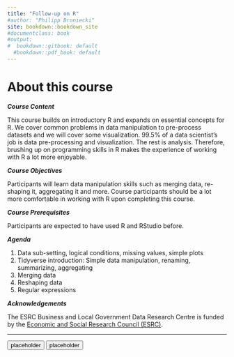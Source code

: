 ```yaml
---
title: "Follow-up on R"
#author: "Philipp Broniecki"
site: bookdown::bookdown_site
#documentclass: book
#output:
#  bookdown::gitbook: default
  #bookdown::pdf_book: default
---
```


# About this course {-}

***Course Content***

This course builds on introductory R and expands on essential concepts for R. We cover common problems in data manipulation to pre-process datasets and we will cover some visualization. $99.5\%$ of a data scientist's job is data pre-processing and visualization. The rest is analysis. Therefore, brushing up on programming skills in R makes the experience of working with R a lot more enjoyable.

***Course Objectives***

Participants will learn data manipulation skills such as merging data, re-shaping it, aggregating it and more. Course participants should be a lot more comfortable in working with R upon completing this course.


***Course Prerequisites***

Participants are expected to have used R and RStudio before.

***Agenda***

1. Data sub-setting, logical conditions, missing values, simple plots
2. Tidyverse introduction: Simple data manipulation, renaming, summarizing, aggregating
3. Merging data
4. Reshaping data
5. Regular expressions

***Acknowledgements***

The ESRC Business and Local Government Data Research Centre is funded by the [Economic and Social Research Council (ESRC)](https://esrc.ukri.org).

----

<div class="container btn-container">
<button type = "button" class = "btn btn-lg btn-primary" onclick="window.open('https://github.com/esrc-blg/ml101/raw/master/data/data.zip');">placeholder</button>
<button type = "button" class = "btn btn-lg btn-primary" onclick="window.open('https://github.com/esrc-blg/ml101/raw/master/slides/slides.pdf');">placeholder</button>
</div>